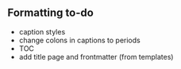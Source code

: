 ## Formatting to-do

- caption styles
- change colons in captions to periods  
- TOC
- add title page and frontmatter (from templates)  

